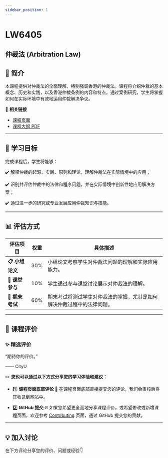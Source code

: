 ```yaml
---
sidebar_position: 1
---
```


# LW6405
## 仲裁法 (Arbitration Law)

## **📘 简介**
本课程提供对仲裁法的全面理解，特别强调香港的仲裁法。课程将介绍仲裁的基本概念、历史和实践，以及香港仲裁条例的内容和特点。通过案例研究，学生将掌握如何在实际环境中有效地运用仲裁解决争议。

🔗 **相关链接**
- [课程页面](https://www.cityu.edu.hk/catalogue/pg/202526/course/LW6405.htm)
- [课程大纲 PDF](https://www.cityu.edu.hk/catalogue/pg/202526/course/LW6405.pdf)

---

## **🎯 学习目标**

完成课程后，学生将能够：

✔️ 解释仲裁的起源、实践、原则和理论，理解仲裁法在实际情境中的应用；

✔️ 识别并评估仲裁中的法律和程序问题，并在实际情境中创新性地应用解决方案；

✔️ 通过进一步的研究或专业发展应用仲裁知识与技能。

---

## **📊 评估方式**

| **评估项目**          | **权重** | **具体描述**                                                                                       |
|----------------------|---------|---------------------------------------------------------------------------------------------------|
| **📋 小组论文**       | 30%     | 小组论文考察学生对仲裁法问题的理解和实际应用能力。                                                |
| **📂 课堂参与**       | 10%     | 学生通过参与课堂讨论展示对仲裁法的理解。                                                          |
| **📂 期末考试**       | 60%     | 期末考试将测试学生对仲裁法的掌握，尤其是如何解决仲裁过程中的法律问题。                          |

---

## **💬 课程评价**

### ✨ **精选评价**
<div className={commentStyles.commentBox}>
    <p className={commentStyles.commentText}>
        “期待你的评价。”
    </p>
    <p className={commentStyles.commentAuthor}>—— CityU</p>
</div>

✏️ **您也可以通过以下方式分享您的学习体验和建议：**

- 1️⃣ **课程页面底部评论**
💬 在课程页面底部直接提交您的评论，我们会审核后将其收录到网站中。

- 2️⃣ **GitHub 提交**
🌐 如果您希望更全面地分享课程评价，或希望修改或新增课程页面，欢迎参考 [Contributing](/contributing) 页面，通过 GitHub 提交您的贡献。

---

## **💡 加入讨论**

在下方评论分享您的评价、问题或经验👇
<Utterances />